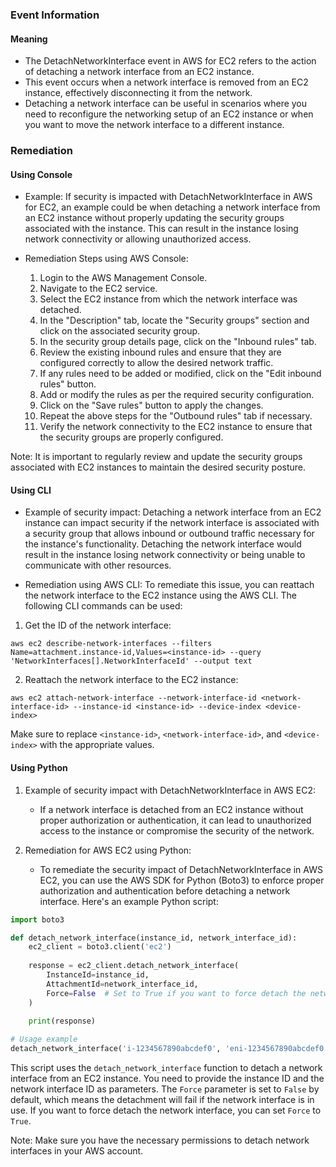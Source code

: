 
### Event Information

#### Meaning

- The DetachNetworkInterface event in AWS for EC2 refers to the action of detaching a network interface from an EC2 instance.
- This event occurs when a network interface is removed from an EC2 instance, effectively disconnecting it from the network.
- Detaching a network interface can be useful in scenarios where you need to reconfigure the networking setup of an EC2 instance or when you want to move the network interface to a different instance.

### Remediation

#### Using Console

- Example: If security is impacted with DetachNetworkInterface in AWS for EC2, an example could be when detaching a network interface from an EC2 instance without properly updating the security groups associated with the instance. This can result in the instance losing network connectivity or allowing unauthorized access.

- Remediation Steps using AWS Console:
  1. Login to the AWS Management Console.
  2. Navigate to the EC2 service.
  3. Select the EC2 instance from which the network interface was detached.
  4. In the "Description" tab, locate the "Security groups" section and click on the associated security group.
  5. In the security group details page, click on the "Inbound rules" tab.
  6. Review the existing inbound rules and ensure that they are configured correctly to allow the desired network traffic.
  7. If any rules need to be added or modified, click on the "Edit inbound rules" button.
  8. Add or modify the rules as per the required security configuration.
  9. Click on the "Save rules" button to apply the changes.
  10. Repeat the above steps for the "Outbound rules" tab if necessary.
  11. Verify the network connectivity to the EC2 instance to ensure that the security groups are properly configured.

Note: It is important to regularly review and update the security groups associated with EC2 instances to maintain the desired security posture.

#### Using CLI

- Example of security impact: Detaching a network interface from an EC2 instance can impact security if the network interface is associated with a security group that allows inbound or outbound traffic necessary for the instance's functionality. Detaching the network interface would result in the instance losing network connectivity or being unable to communicate with other resources.

- Remediation using AWS CLI: To remediate this issue, you can reattach the network interface to the EC2 instance using the AWS CLI. The following CLI commands can be used:

1. Get the ID of the network interface:
```
aws ec2 describe-network-interfaces --filters Name=attachment.instance-id,Values=<instance-id> --query 'NetworkInterfaces[].NetworkInterfaceId' --output text
```

2. Reattach the network interface to the EC2 instance:
```
aws ec2 attach-network-interface --network-interface-id <network-interface-id> --instance-id <instance-id> --device-index <device-index>
```

Make sure to replace `<instance-id>`, `<network-interface-id>`, and `<device-index>` with the appropriate values.

#### Using Python

1. Example of security impact with DetachNetworkInterface in AWS EC2:
   - If a network interface is detached from an EC2 instance without proper authorization or authentication, it can lead to unauthorized access to the instance or compromise the security of the network.

2. Remediation for AWS EC2 using Python:
   - To remediate the security impact of DetachNetworkInterface in AWS EC2, you can use the AWS SDK for Python (Boto3) to enforce proper authorization and authentication before detaching a network interface. Here's an example Python script:

```python
import boto3

def detach_network_interface(instance_id, network_interface_id):
    ec2_client = boto3.client('ec2')
    
    response = ec2_client.detach_network_interface(
        InstanceId=instance_id,
        AttachmentId=network_interface_id,
        Force=False  # Set to True if you want to force detach the network interface
    )
    
    print(response)

# Usage example
detach_network_interface('i-1234567890abcdef0', 'eni-1234567890abcdef0')
```

This script uses the `detach_network_interface` function to detach a network interface from an EC2 instance. You need to provide the instance ID and the network interface ID as parameters. The `Force` parameter is set to `False` by default, which means the detachment will fail if the network interface is in use. If you want to force detach the network interface, you can set `Force` to `True`.

Note: Make sure you have the necessary permissions to detach network interfaces in your AWS account.

